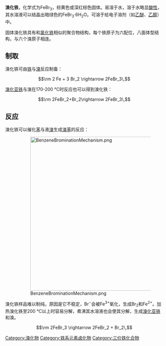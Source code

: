 {{Chembox
| ImageFile=Kristallstruktur Bismut(III)-iodid.png
| IUPACName = Iron(III) bromide
| IUPACNameZh = 溴化铁(III)
| OtherNames = 溴化铁、三溴化铁
| Section1 = {{Chembox Identifiers
| CASNo = 10031-26-2 
| CASNo_Ref = {{cascite|correct|??}}
|  EINECS  =  
|  PubChem  =  25554
|  SMILES  =  [Br-].[Br-].[Br-].[Fe+3]
|  InChI  =  
|  RTECS  =  
|  KEGG  =  
|  UNII_Ref  = {{fdacite|changed|FDA}}|  UNII  =  9RDO128EH7
|  ChemSpiderID_Ref  = {{chemspidercite|changed|chemspider}}|  ChemSpiderID  =  23830
|  InChIKey  =  FEONEKOZSGPOFN-DFZHHIFOAP
|  StdInChI_Ref  = {{stdinchicite|changed|chemspider}}|  StdInChI  =  1S/3BrH.Fe/h3*1H;/q;;;+3/p-3
|  StdInChIKey_Ref  = {{stdinchicite|changed|chemspider}}|  StdInChIKey  =  FEONEKOZSGPOFN-UHFFFAOYSA-K
}}
| Section2 = {{Chembox Properties
|   Formula = FeBr<sub>3</sub>
|   MolarMass = 295.56 
|   Appearance = 棕色固体
|   Density = 4.50 g cm<sup>−3</sup>
|   MeltingPt = 200 °C（分解）
|   BoilingPt = 
|   Solubility = 
|   LogP = 
|   VaporPressure = 
|   HenryConstant = 
  }}
| Section3 = {{Chembox Hazards
|   MainHazards = 腐蚀性
|   NFPA-H = 3
|   NFPA-F = 0
|   NFPA-R = 0
|   NFPA-O = 
|   RPhrases = {{R36/37/38}}
|   SPhrases =  {{S26}}, {{S37/39}}
|   FlashPt = 
|   Autoignition = 不可燃
  }}
| Section8 = {{Chembox Related
|   OtherAnions = [[氯化铁|氯化铁]]、[[氟化铁|氟化铁]]
|   OtherCations = [[溴化亚铁|溴化亚铁]]、[[溴化铜|溴化铜]]、[[溴化锌|溴化锌]]
|   OtherCpds = [[溴苯|溴苯]]
  }} 
}}

'''溴化铁'''，化学式为FeBr<sub>3</sub>，棕黄色或深红棕色固体。易溶于水，溶于水略显[[酸性|酸性]]，其水溶液可以结晶出暗绿色的FeBr<sub>3</sub>·6H<sub>2</sub>O。可溶于给电子溶剂（如[[乙醚|乙醚]]、[[乙醇|乙醇]]）中。

固体溴化铁具有和[[氯化铁|氯化铁]]相似的聚合物结构，每个铁原子为六配位，八面体型结构，与六个溴原子相连。

== 制取 ==
溴化铁可由[[铁|铁]]与[[溴|溴]]反应制备：
:<math>\rm 2 Fe + 3 Br_2 \rightarrow 2FeBr_3\,</math>

[[溴化亚铁|溴化亚铁]]与溴在170-200 °C时反应也可以得到溴化铁：
:<math>\rm 2FeBr_2+Br_2\rightarrow 2FeBr_3\,</math>

== 反应 ==
溴化铁可以催化[[苯|苯]]与液[[溴|溴]]生成[[溴苯|溴苯]]的反应：

:[[File:BenzeneBrominationMechanism.png|490px]]

溴化铁样品难以制纯，原因是它不稳定，Br<sup>−</sup>会被Fe<sup>3+</sup>氧化，生成Br<sub>2</sub>和Fe<sup>2+</sup>。加热溴化铁至200 °C以上时容易分解，煮沸其水溶液也会使其分解，生成[[溴化亚铁|溴化亚铁]]和溴。

:<math>\rm 2FeBr_3 \rightarrow 2FeBr_2 + Br_2\,</math>

{{Iron compounds}}

[[Category:溴化物|Category:溴化物]]
[[Category:铁系元素卤化物|Category:铁系元素卤化物]]
[[Category:三价铁化合物|Category:三价铁化合物]]